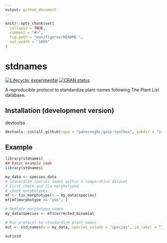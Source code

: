 ```yaml
---
output: github_document
---
```


<!-- README.md is generated from README.Rmd. Please edit that file -->

```r
knitr::opts_chunk$set(
  collapse = TRUE,
  comment = "#>",
  fig.path = "man/figures/README-",
  out.width = "100%"
)
```
# stdnames

<!-- badges: start -->
[![Lifecycle: experimental](https://img.shields.io/badge/lifecycle-experimental-orange.svg)](https://www.tidyverse.org/lifecycle/#experimental)
[![CRAN status](https://www.r-pkg.org/badges/version/stdnames)](https://cran.r-project.org/package=stdnames)
<!-- badges: end -->

A reproducible protocol to standardize plant names following The Plant List database.

## Installation (development version)

devtoolss
``` r
devtools::install_github(repo = "paternogbc/gazp-toolbox", subdir = "stdnames")
```

## Example


```r
library(stdnames)
## basic example code
library(stdnames)

my_data <- species_data
# Stanardize species names within a comparative dataset
# First check and fix morphotypes
# check morphotypes
mf <- fix_morphotype(x = my_data$species)
mf[mf$morphotype == "yes", ]

# Replace morphotype names
my_data$species <- mf$corrected_binomial

# Run protocol to standardize plant names
out <- std_names(x = my_data, species_column = "species", id_label = "ID")

out$std
```

